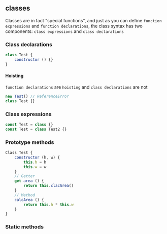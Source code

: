 ## classes

Classes are in fact "special functions", and just as you can define `function expressions` and `function declarations`, the class syntax has two components:
`class expressions` and `class declarations`

### Class declarations

```JavaScript
class Test {
    constructor () {}
}
```

#### Hoisting

`function declarations` are `hoisting` and `class declarations` are not

```JavaScript
new Test() // ReferenceError
class Test {}
```

### Class expressions

```JavaScript
const Test = class {}
const Test = class Test2 {}
```

### Prototype methods

```JavaScript
Class Test {
    constructor (h, w) {
        this.h = h
        this.w = w
    }
    // Getter
    get area () {
        return this.clacArea()
    }
    // Method
    calcArea () {
        return this.h * this.w
    }
}
```

### Static methods
